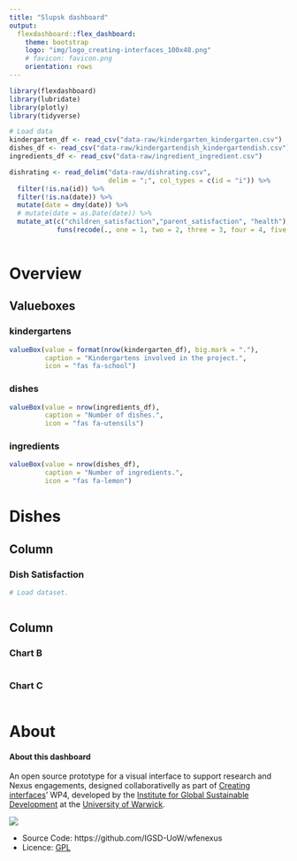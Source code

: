 ```yaml
---
title: "Slupsk dashboard"
output: 
  flexdashboard::flex_dashboard:
    theme: bootstrap
    logo: "img/logo_creating-interfaces_100x48.png"
    # favicon: favicon.png
    orientation: rows
---
```


```r
library(flexdashboard)
library(lubridate)
library(plotly)
library(tidyverse)

# Load data
kindergarten_df <- read_csv("data-raw/kindergarten_kindergarten.csv")
dishes_df <- read_csv("data-raw/kindergartendish_kindergartendish.csv")
ingredients_df <- read_csv("data-raw/ingredient_ingredient.csv")

dishrating <- read_delim("data-raw/dishrating.csv", 
                         delim = ";", col_types = c(id = "i")) %>%
  filter(!is.na(id)) %>% 
  filter(!is.na(date)) %>% 
  mutate(date = dmy(date)) %>% 
  # mutate(date = as.Date(date)) %>% 
  mutate_at(c("children_satisfaction","parent_satisfaction", "health"), 
            funs(recode(., one = 1, two = 2, three = 3, four = 4, five = 5)))
  

```

Overview
=====================================

Valueboxes
---------------------------------------

### kindergartens {.value-box .no-mobile}

```r

valueBox(value = format(nrow(kindergarten_df), big.mark = "."), 
         caption = "Kindergartens involved in the project.", 
         icon = "fas fa-school")
```

### dishes {.value-box .no-mobile}

```r

valueBox(value = nrow(ingredients_df), 
         caption = "Number of dishes.", 
         icon = "fas fa-utensils")
```

### ingredients {.value-box .no-mobile}

```r

valueBox(value = nrow(dishes_df), 
         caption = "Number of ingredients.", 
         icon = "fas fa-lemon")
```

Dishes
===================================== 

Column
-----------------------------------------------------------------------

### Dish Satisfaction

```r

# Load dataset.



```

Column 
-----------------------------------------------------------------------

### Chart B

```r

```

### Chart C

```r

```

About
===================================== 

#### About this dashboard


An open source prototype for a visual interface to support research and Nexus engagements, designed collaborativelly as part of [Creating interfaces](https://creatinginterfaces.eifer.kit.edu/)' WP4, developed by the [Institute for Global Sustainable Development](https://warwick.ac.uk/fac/arts/schoolforcross-facultystudies/igsd) at the [University of Warwick](https://warwick.ac.uk/).

![](img/IGSD_logo.jpg)


* Source Code: https://github.com/IGSD-UoW/wfenexus
* Licence: [GPL](https://github.com/IGSD-UoW/wfenexus/blob/main/LICENSE)
